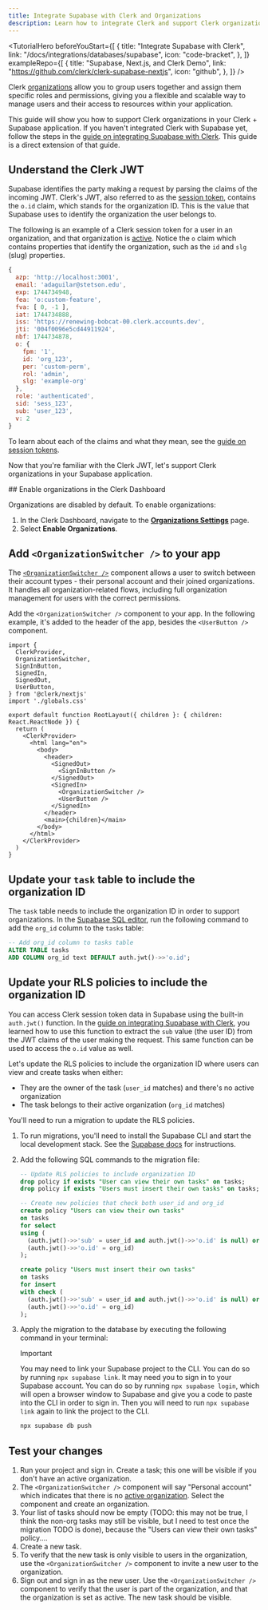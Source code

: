 ```yaml
---
title: Integrate Supabase with Clerk and Organizations
description: Learn how to integrate Clerk and support Clerk organizations in your Supabase application.
---
```


<TutorialHero
  beforeYouStart={[
    {
      title: "Integrate Supabase with Clerk",
      link: "/docs/integrations/databases/supabase",
      icon: "code-bracket",
    },
  ]}
  exampleRepo={[
    {
      title: "Supabase, Next.js, and Clerk Demo",
      link: "https://github.com/clerk/clerk-supabase-nextjs",
      icon: "github",
    },
  ]}
/>

Clerk [organizations](/docs/organizations/overview) allow you to group users together and assign them specific roles and permissions, giving you a flexible and scalable way to manage users and their access to resources within your application.

This guide will show you how to support Clerk organizations in your Clerk + Supabase application. If you haven't integrated Clerk with Supabase yet, follow the steps in the [guide on integrating Supabase with Clerk](/docs/integrations/databases/supabase). This guide is a direct extension of that guide.

## Understand the Clerk JWT

Supabase identifies the party making a request by parsing the claims of the incoming JWT. Clerk's JWT, also referred to as the [session token](/docs/backend-requests/resources/session-tokens), contains the `o.id` claim, which stands for the organization ID. This is the value that Supabase uses to identify the organization the user belongs to.

The following is an example of a Clerk session token for a user in an organization, and that organization is [active](/docs/organizations/overview#active-organization). Notice the `o` claim which contains properties that identify the organization, such as the `id` and `slg` (slug) properties.

```js {{ prettier: false }}
{
  azp: 'http://localhost:3001',
  email: 'adaguilar@stetson.edu',
  exp: 1744734948,
  fea: 'o:custom-feature',
  fva: [ 0, -1 ],
  iat: 1744734888,
  iss: 'https://renewing-bobcat-00.clerk.accounts.dev',
  jti: '004f0096e5cd44911924',
  nbf: 1744734878,
  o: {
    fpm: '1',
    id: 'org_123',
    per: 'custom-perm',
    rol: 'admin',
    slg: 'example-org'
  },
  role: 'authenticated',
  sid: 'sess_123',
  sub: 'user_123',
  v: 2
}
```

To learn about each of the claims and what they mean, see the [guide on session tokens](/docs/backend-requests/resources/session-tokens).

Now that you're familiar with the Clerk JWT, let's support Clerk organizations in your Supabase application.

<Steps>
  ## Enable organizations in the Clerk Dashboard

  Organizations are disabled by default. To enable organizations:

  1. In the Clerk Dashboard, navigate to the [**Organizations Settings**](https://dashboard.clerk.com/last-active?path=organizations-settings) page.
  1. Select **Enable Organizations**.

  ## Add `<OrganizationSwitcher />` to your app

  The [`<OrganizationSwitcher />`](/docs/components/organization/organization-switcher) component allows a user to switch between their account types - their personal account and their joined organizations. It handles all organization-related flows, including full organization management for users with the correct permissions.

  Add the `<OrganizationSwitcher />` component to your app. In the following example, it's added to the header of the app, besides the `<UserButton />` component.

  ```tsx {{ filename: 'app/layout.tsx', mark: [3, 21] }}
  import {
    ClerkProvider,
    OrganizationSwitcher,
    SignInButton,
    SignedIn,
    SignedOut,
    UserButton,
  } from '@clerk/nextjs'
  import './globals.css'

  export default function RootLayout({ children }: { children: React.ReactNode }) {
    return (
      <ClerkProvider>
        <html lang="en">
          <body>
            <header>
              <SignedOut>
                <SignInButton />
              </SignedOut>
              <SignedIn>
                <OrganizationSwitcher />
                <UserButton />
              </SignedIn>
            </header>
            <main>{children}</main>
          </body>
        </html>
      </ClerkProvider>
    )
  }
  ```

  ## Update your `task` table to include the organization ID

  The `task` table needs to include the organization ID in order to support organizations. In the [Supabase SQL editor](https://supabase.com/dashboard/project/_/sql/new), run the following command to add the `org_id` column to the `tasks` table:

  ```sql
  -- Add org_id column to tasks table
  ALTER TABLE tasks
  ADD COLUMN org_id text DEFAULT auth.jwt()->>'o.id';
  ```

  ## Update your RLS policies to include the organization ID

  You can access Clerk session token data in Supabase using the built-in `auth.jwt()` function. In the [guide on integrating Supabase with Clerk](/docs/integrations/databases/supabase), you learned how to use this function to extract the `sub` value (the user ID) from the JWT claims of the user making the request. This same function can be used to access the `o.id` value as well.

  Let's update the RLS policies to include the organization ID where users can view and create tasks when either:

  - They are the owner of the task (`user_id` matches) and there's no active organization
  - The task belongs to their active organization (`org_id` matches)

  You'll need to run a migration to update the RLS policies.

  1. To run migrations, you'll need to install the Supabase CLI and start the local development stack. See the [Supabase docs](https://supabase.com/docs/guides/local-development#quickstart) for instructions.
  1. Add the following SQL commands to the migration file:
     ```sql
     -- Update RLS policies to include organization ID
     drop policy if exists "User can view their own tasks" on tasks;
     drop policy if exists "Users must insert their own tasks" on tasks;

     -- Create new policies that check both user_id and org_id
     create policy "Users can view their own tasks"
     on tasks
     for select
     using (
       (auth.jwt()->>'sub' = user_id and auth.jwt()->>'o.id' is null) or
       (auth.jwt()->>'o.id' = org_id)
     );

     create policy "Users must insert their own tasks"
     on tasks
     for insert
     with check (
       (auth.jwt()->>'sub' = user_id and auth.jwt()->>'o.id' is null) or
       (auth.jwt()->>'o.id' = org_id)
     );
     ```
  1. Apply the migration to the database by executing the following command in your terminal:

     > [!IMPORTANT]
     > You may need to link your Supabase project to the CLI. You can do so by running `npx supabase link`. It may need you to sign in to your Supabase account. You can do so by running `npx supabase login`, which will open a browser window to Supabase and give you a code to paste into the CLI in order to sign in. Then you will need to run `npx supabase link` again to link the project to the CLI.

     ```bash
     npx supabase db push
     ```

  ## Test your changes

  1. Run your project and sign in. Create a task; this one will be visible if you don't have an active organization.
  1. The `<OrganizationSwitcher />` component will say "Personal account" which indicates that there is no [active organization](/docs/organizations/overview#active-organization). Select the component and create an organization.
  1. Your list of tasks should now be empty (TODO: this may not be true, I think the non-org tasks may still be visible, but I need to test once the migration TODO is done), because the "Users can view their own tasks" policy....
  1. Create a new task.
  1. To verify that the new task is only visible to users in the organization, use the `<OrganizationSwitcher />` component to invite a new user to the organization.
  1. Sign out and sign in as the new user. Use the `<OrganizationSwitcher />` component to verify that the user is part of the organization, and that the organization is set as active. The new task should be visible.
</Steps>

